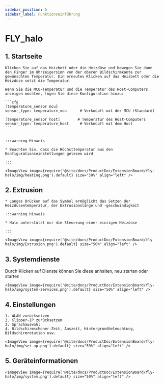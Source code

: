```yaml
---
sidebar_position: 5
sidebar_label: Funktionseinführung
---
```




# FLY_halo

## 1.  Startseite

    Klicken Sie auf das Heizbett oder die Heizdüse und bewegen Sie dann den Finger im Uhrzeigersinn von der oberen Bildschirmkante zur gewünschten Temperatur. Ein erneutes Klicken auf das Heizbett oder die Heizdüse setzt die Temperatur.

    Wenn Sie die MCU-Temperatur und die Temperatur des Host-Computers anzeigen möchten, fügen Sie diese Konfiguration hinzu:

    ```cfg
    [temperature_sensor mcu]
    sensor_type: temperature_mcu      # Verknüpft mit der MCU (Standard)

    [temperature_sensor host]        # Temperatur des Host-Computers
    sensor_type: temperature_host     # Verknüpft mit dem Host
    ```


    :::warning Hinweis

    * Beachten Sie, dass die Höchsttemperatur aus den Konfigurationseinstellungen gelesen wird

    :::

    <ImageView image={require('@site/docs/ProductDoc/ExtensionBoard/fly-halo/img/heating.png').default} size="50%" align="left" />


## 2.  Extrusion

    * Langes Drücken auf das Symbol ermöglicht das Setzen der Heizdüsentemperatur, der Extrusionslänge und -geschwindigkeit

    :::warning Hinweis

    * Halo unterstützt nur die Steuerung einer einzigen Heizdüse

    :::

    <ImageView image={require('@site/docs/ProductDoc/ExtensionBoard/fly-halo/img/Extrusion.png').default} size="50%" align="left" />

## 3.  Systemdienste

Durch Klicken auf Dienste können Sie diese anhalten, neu starten oder starten

    <ImageView image={require('@site/docs/ProductDoc/ExtensionBoard/fly-halo/img/system-services.png').default} size="50%" align="left" />

## 4.  Einstellungen

    1. WLAN zurücksetzen
    2. Klipper-IP zurücksetzen
    3. Sprachauswahl
    4. Bildschirmschoner-Zeit, Auszeit, Hintergrundbeleuchtung, Bildschirmrotation usw.

    <ImageView image={require('@site/docs/ProductDoc/ExtensionBoard/fly-halo/img/set-up.png').default} size="50%" align="left" />

## 5. Geräteinformationen
    <ImageView image={require('@site/docs/ProductDoc/ExtensionBoard/fly-halo/img/system.png').default} size="50%" align="left" />
